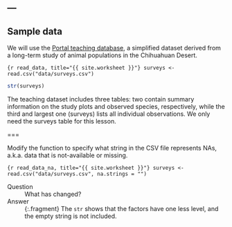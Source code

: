 ---
---

## Sample data

We will use the [Portal teaching database](http://github.com/weecology/portal-teachingdb), a simplified dataset derived from a long-term study of animal populations in the Chihuahuan Desert.

```{r read_data, title="{{ site.worksheet }}"}
surveys <- read.csv("data/surveys.csv")
```

```r
str(surveys)
```

<aside class="notes" markdown="block">

The teaching dataset includes three tables: two contain summary information on the study plots and observed species, respectively, while the third and largest one (surveys) lists all individual observations. We only need the surveys table for this lesson.

</aside>

===

Modify the function to specify what string in the CSV file represents NAs, a.k.a. data that is not-available or missing.

```{r read_data_na, title="{{ site.worksheet }}"}
surveys <- read.csv("data/surveys.csv", na.strings = "")
```

Question
: What has changed?

Answer
: {:.fragment} The `str` shows that the factors have one less level, and the empty string is not included.
